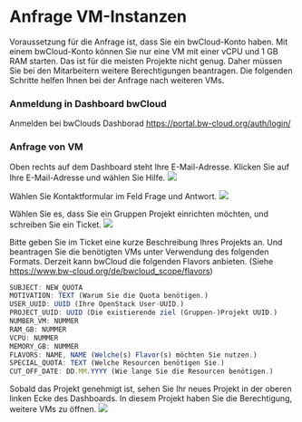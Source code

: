 # Anfrage VM-Instanzen

Voraussetzung für die Anfrage ist, dass Sie ein bwCloud-Konto haben. Mit einem bwCloud-Konto können Sie nur eine VM mit einer vCPU und 1 GB RAM starten. Das ist für die meisten Projekte nicht genug. Daher müssen Sie bei den Mitarbeitern weitere Berechtigungen beantragen. Die folgenden Schritte helfen Ihnen bei der Anfrage nach weiteren VMs.

### Anmeldung in Dashboard bwCloud
Anmelden bei bwClouds Dashborad https://portal.bw-cloud.org/auth/login/

### Anfrage von VM
Oben rechts auf dem Dashboard steht Ihre E-Mail-Adresse. Klicken Sie auf Ihre E-Mail-Adresse und wählen Sie Hilfe.
![](../../Images/Ab15.png)

Wählen Sie Kontaktformular im Feld Frage und Antwort.
![](../../Images/Ab16.png)

Wählen Sie es, dass Sie ein Gruppen Projekt einrichten möchten, und schreiben Sie ein Ticket.
![](../../Images/Ab17.png)

Bitte geben Sie im Ticket eine kurze Beschreibung Ihres Projekts an. Und beantragen Sie die benötigten VMs unter Verwendung des folgenden Formats. Derzeit kann bwCloud die folgenden Flavors anbieten. (Siehe https://www.bw-cloud.org/de/bwcloud_scope/flavors)
```js copy
SUBJECT: NEW_QUOTA 
MOTIVATION: TEXT (Warum Sie die Quota benötigen.)
USER_UUID: UUID (Ihre OpenStack User-UUID.)
PROJECT_UUID: UUID (Die existierende ziel (Gruppen-)Projekt UUID.)
NUMBER_VM: NUMMER 
RAM_GB: NUMMER 
VCPU: NUMMER 
MEMORY_GB: NUMMER 
FLAVORS: NAME, NAME (Welche(s) Flavor(s) möchten Sie nutzen.)
SPECIAL_QUOTA: TEXT (Welche Resourcen benötigen Sie.)
CUT_OFF_DATE: DD.MM.YYYY (Wie lange Sie die Resourcen benötigen.)
```

Sobald das Projekt genehmigt ist, sehen Sie Ihr neues Projekt in der oberen linken Ecke des Dashboards. In diesem Projekt haben Sie die Berechtigung, weitere VMs zu öffnen.
![](../../Images/Ab18.png)